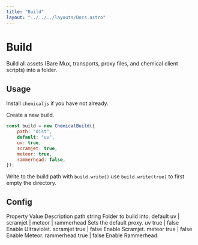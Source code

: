 ```yaml
---
title: "Build"
layout: "../../../layouts/Docs.astro"
---
```



# Build

Build all assets (Bare Mux, transports, proxy files, and chemical client scripts) into a folder.

## Usage

Install `chemicaljs` if you have not already.

Create a new build.

```js
const build = new ChemicalBuild({
    path: "dist",
    default: "uv",
    uv: true,
    scramjet: true,
    meteor: true,
    rammerhead: false,
});
```

Write to the build path with `build.write()` use `build.write(true)` to first empty the directory.

## Config

<Table className="not-prose">
  <TableHeader>
    <TableRow>
      <TableHead>Property</TableHead>
      <TableHead>Value</TableHead>
      <TableHead className="text-right">Description</TableHead>
    </TableRow>
  </TableHeader>
  <TableBody>
    <TableRow>
      <TableCell>path</TableCell>
      <TableCell>string</TableCell>
      <TableCell className="text-right">Folder to build into.</TableCell>
    </TableRow>
    <TableRow>
      <TableCell>default</TableCell>
      <TableCell>uv | scramjet | meteor | rammerhead</TableCell>
      <TableCell className="text-right">Sets the default proxy.</TableCell>
    </TableRow>
    <TableRow>
      <TableCell>uv</TableCell>
      <TableCell>true | false</TableCell>
      <TableCell className="text-right">Enable Ultraviolet.</TableCell>
    </TableRow>
    <TableRow>
      <TableCell>scramjet</TableCell>
      <TableCell>true | false</TableCell>
      <TableCell className="text-right">Enable Scramjet.</TableCell>
    </TableRow>
    <TableRow>
      <TableCell>meteor</TableCell>
      <TableCell>true | false</TableCell>
      <TableCell className="text-right">Enable Meteor.</TableCell>
    </TableRow>
    <TableRow>
      <TableCell>rammerhead</TableCell>
      <TableCell>true | false</TableCell>
      <TableCell className="text-right">Enable Rammerhead.</TableCell>
    </TableRow>
  </TableBody>
</Table>

